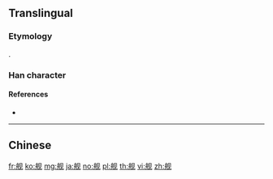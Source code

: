 {{character info/new}}
{{also|艦}}
==Translingual==

===Etymology===
{{Han simp|艦|f=監|t=见}}.

===Han character===
{{Han char|rn=137|rad=舟|as=04|sn=10|four=|canj=HYBHU|ids=⿰舟见}}

====References====
* {{Han ref|kx=1010.021|hdz=53057.020|uh=8230|ud=33328}}

----

==Chinese==
{{zh-see|艦}}

[[fr:舰]]
[[ko:舰]]
[[mg:舰]]
[[ja:舰]]
[[no:舰]]
[[pl:舰]]
[[th:舰]]
[[vi:舰]]
[[zh:舰]]